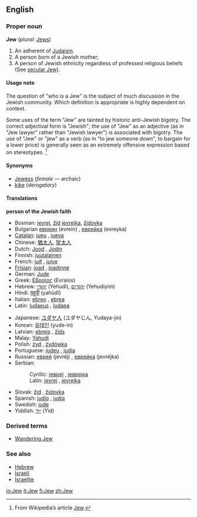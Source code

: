 {{wikipediapar|etymology of the word Jew}}
==English==
===Proper noun===
'''Jew''' (''plural:'' [[Jew]]s)

# An adherent of [[Judaism]].
# A person born of a Jewish mother;
# A person of Jewish ethnicity regardless of professed religious beliefs (See [[secular Jew]]).

====Usage note====

The question of "who is a Jew" is the subject of much discussion in the Jewish community. Which definition is appropriate is highly dependent on context.

Some uses of the term "Jew" are tainted by historic anti-Jewish bigotry. The correct adjectival form is "Jewish"; the use of "Jew" as an adjective (as in "Jew lawyer" rather than "Jewish lawyer") is associated with bigotry. The use of "Jew" or "jew" as a verb (as in "to jew someone down", to bargain for a lower price) is generally seen as an extremely offensive expression based on stereotypes. <ref name="Wikipedia">From Wikipedia’s article [[w:Jew|Jew]].</ref>

====Synonyms====
*[[Jewess]] (''female'' — archaic)
*[[kike]] (''derogatory'')

====Translations====
'''person of the Jewish faith'''
{{top}}
*Bosnian: [[jevrej#Bosnian|jevrej]], [[žid#Bosnian|žid]] {{m}} [[jevrejka#Bosnian|jevrejka]], [[židovka#Bosnian|židovka]] {{f}}
*Bulgarian [[евреин]] (evrein) {{m}}, [[еврейка]] (evreyka) {{f}}
*[[Catalan]]: [[jueu]] {{m}}, [[jueva]] {{f}}
*Chinese: [[猶太人]], [[犹太人]]
*Dutch: [[Jood]] {{m}}, [[Jodin]] {{f}}<!-- should be cap'd.-->
*Finnish: [[juutalainen]]
*French: [[juif]] {{m}}, [[juive]] {{f}}
*[[Frisian]]: [[joad]] {{m}}, [[joadinne]] {{f}}
*German: [[Jude]] {{m}}
*Greek: [[Εβραίος]] (Evraíos) {{m}}
*Hebrew: [[יהודי]] (Yehudi), [[יהודים]] (Yehudiyim) {{p}}
*Hindi: [[यहूदी]] (yahūdī)
*Italian: [[ebreo]] {{m}}, [[ebrea]] {{f}}
*Latin: [[Iudaeus]] {{m}}, [[Iudaea]] {{f}}
{{mid}}
*Japanese: [[ユダヤ人]] (ユダヤじん, Yudaya-jin)
*Korean: [[유태인]] (yude-in)
*Latvian: [[ebrejs]] {{m}}, [[žīds]] {{m}}
*Malay: [[Yahudi]]
*Polish: [[żyd]] {{m}}, [[żydówka]] {{f}}
*Portuguese: [[judeu]] {{m}}, [[judia]] {{f}}
*Russian: [[еврей]] (jevréj) {{m}}, [[еврейка]] (jevréjka) {{f}}
*Serbian:
*:Cyrillic: [[јевреј#Serbian|јевреј]] {{m}}, [[јеврејка#Serbian|јеврејка]] {{f}}
*:Latin: [[jevrej#Serbian|jevrej]] {{m}}, [[jevrejka#Serbian|jevrejka]] {{f}}
*Slovak: [[žid]] {{m}}, [[židovka]] {{f}}
*Spanish: [[judío]] {{m}}, [[judía]] {{f}}
*Swedish: [[jude]]
*Yiddish: [[ייִד]] (Yid) {{m}}
{{bottom}}

===Derived terms===
*[[Wandering Jew]]

===See also===
*[[Hebrew]]
*[[Israeli]]
*[[Israelite]]
[[io:Jew]]
[[it:Jew]]
[[fi:Jew]]
[[zh:Jew]]